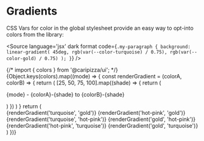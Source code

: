 
<Meta title="Atoms/Gradients" />

# Gradients

CSS Vars for color in the global stylesheet provide an easy way to opt-into colors from the library:

<Source
  language='jsx'
  dark
  format
  code={`.my-paragraph {
    background: linear-gradient(
      45deg,
      rgb(var(--color-turquoise) / 0.75),
      rgb(var(--color-gold) / 0.75)
    );
  }`}
/>

<Canvas>
{/* import { colors } from '@caripizza/ui'; */}
<main>
  <style>
    {`:root [data-theme] p {
      padding: 1rem;
      color: rgb(var(--text-primary) / 1);
      font-size: var(--font-size-base);
      font-weight: var(--font-weight-semibold);
    }`}
  </style>
  {Object.keys(colors).map((mode) => {
    const renderGradient = (colorA, colorB) => {
      return (
        [25, 50, 75, 100].map((shade) => {
          return (
            <div className="bg-backg-primary" id={`${colorA}-${colorB}-${shade}`} key={shade}>
              <p>{mode} - {colorA}-{shade} to {colorB}-{shade}</p>
              <style>
                {`.gradient-demo-${mode} #${colorA}-${colorB}-${shade} p {
                    background: linear-gradient(
                      45deg,
                      rgb(var(--color-${colorA}) / ${shade / 100}),
                      rgb(var(--color-${colorB}) / ${shade / 100}))
                }`}
              </style>
            </div>
          )
        })
      )
    }
    return (
      <div data-theme={mode} className={`gradient-demo-${mode} ${mode === 'dark' ? 'dark' : ''}`} key={mode}>
        {renderGradient('turquoise', 'gold')}
        {renderGradient('hot-pink', 'gold')}
        {renderGradient('turquoise', 'hot-pink')}
        {renderGradient('gold', 'hot-pink')}
        {renderGradient('hot-pink', 'turquoise')}
        {renderGradient('gold', 'turquoise')}
      </div>
    )
  })}
</main>
</Canvas>

